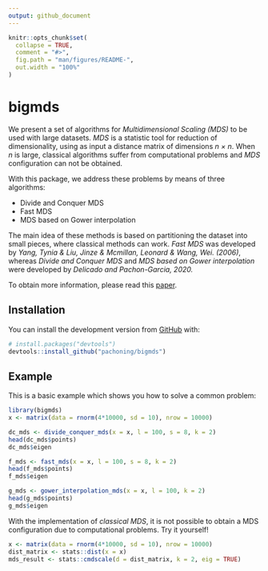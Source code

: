 ```yaml
---
output: github_document
---
```


<!-- README.md is generated from README.Rmd. Please edit that file -->

```r
knitr::opts_chunk$set(
  collapse = TRUE,
  comment = "#>",
  fig.path = "man/figures/README-",
  out.width = "100%"
)
```

# bigmds

<!-- badges: start -->
<!-- badges: end -->

We present a set of algorithms for *Multidimensional Scaling (MDS)* to be used with large datasets. *MDS* is a statistic 
tool for reduction of dimensionality, using as input a distance matrix of dimensions *n × n*. When *n* is large, 
classical algorithms suffer from computational problems and *MDS* configuration can not be obtained.

With this package, we address these problems by means of three algorithms: 

- Divide and Conquer MDS
- Fast MDS
- MDS based on Gower interpolation

The main idea of these methods is based on partitioning the dataset into small pieces, where classical methods can work.
*Fast MDS* was developed by *Yang, Tynia & Liu, Jinze & Mcmillan, Leonard & Wang, Wei. (2006)*, whereas 
*Divide and Conquer MDS* and *MDS based on Gower interpolation* were developed by *Delicado and Pachon-Garcia, 2020.*

To obtain more information, please read this [paper](https://arxiv.org/abs/2007.11919).

## Installation

You can install the development version from [GitHub](https://github.com/) with:

``` r
# install.packages("devtools")
devtools::install_github("pachoning/bigmds")
```
## Example

This is a basic example which shows you how to solve a common problem:

```r
library(bigmds)
x <- matrix(data = rnorm(4*10000, sd = 10), nrow = 10000)

dc_mds <- divide_conquer_mds(x = x, l = 100, s = 8, k = 2)
head(dc_mds$points)
dc_mds$eigen

f_mds <- fast_mds(x = x, l = 100, s = 8, k = 2)
head(f_mds$points)
f_mds$eigen

g_mds <- gower_interpolation_mds(x = x, l = 100, k = 2)
head(g_mds$points)
g_mds$eigen
```

With the implementation of *classical MDS*, it is not possible to obtain a MDS configuration due to computational 
problems. Try it yourself!

```r
x <- matrix(data = rnorm(4*10000, sd = 10), nrow = 10000)
dist_matrix <- stats::dist(x = x)
mds_result <- stats::cmdscale(d = dist_matrix, k = 2, eig = TRUE)
```

